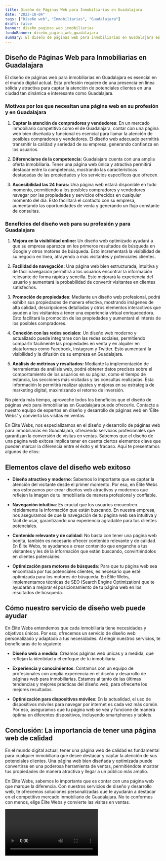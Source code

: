 ```yaml
---
title: Diseño de Páginas Web para Inmobiliarias en Guadalajara
date: "2023-10-04"
tags: ["Diseño web", "Inmobiliarias", "Guadalajara"]
draft: false
banner: diseño_paginas_web_inmobiliarias
fondoBanner: diseño_pagina_web_guadalajara
summary: El diseño de páginas web para inmobiliarias en Guadalajara es esencial en el mundo digital actual. Esta profesión requiere de una presencia en línea sólida y atractiva para captar la atención de potenciales clientes en una ciudad tan dinámica e interesante como Guadalajara.
---
```



## **Diseño de Páginas Web para Inmobiliarias en Guadalajara**

El diseño de páginas web para inmobiliarias en Guadalajara es esencial en el mundo digital actual. Esta profesión requiere de una presencia en línea sólida y atractiva para captar la atención de potenciales clientes en una ciudad tan dinámica e interesante como Guadalajara.

### **Motivos por los que necesitan una página web en su profesión y en Guadalajara**

1. **Captar la atención de compradores y vendedores:** En un mercado inmobiliario competitivo como el de Guadalajara, contar con una página web bien diseñada y funcional es esencial para llamar la atención de posibles compradores y vendedores. El diseño web adecuado permitirá transmitir la calidad y seriedad de su empresa, generando confianza en los usuarios.

2. **Diferenciarse de la competencia:** Guadalajara cuenta con una amplia oferta inmobiliaria. Tener una página web única y atractiva permitirá destacar entre la competencia, mostrando las características destacadas de las propiedades y los servicios específicos que ofrecen.

3. **Accesibilidad las 24 horas:** Una página web estará disponible en todo momento, permitiendo a los posibles compradores y vendedores navegar por las propiedades y servicios ofrecidos en cualquier momento del día. Esto facilitará el contacto con su empresa, aumentando las oportunidades de venta y generando un flujo constante de consultas.

### **Beneficios del diseño web para su profesión y para Guadalajara**

1. **Mejora en la visibilidad online:** Un diseño web optimizado ayudará a que su empresa aparezca en los primeros resultados de búsqueda en Google y otros motores de búsqueda. Esto incrementará la visibilidad de su negocio en línea, atrayendo a más visitantes y potenciales clientes.

2. **Facilidad de navegación:** Una página web bien estructurada, intuitiva y de fácil navegación permitirá a los usuarios encontrar la información relevante de forma rápida y sencilla. Esto mejorará la experiencia del usuario y aumentará la probabilidad de convertir visitantes en clientes satisfechos.

3. **Promoción de propiedades:** Mediante un diseño web profesional, podrá exhibir sus propiedades de manera efectiva, mostrando imágenes de alta calidad, descripciones detalladas y otros elementos interactivos que ayuden a los visitantes a tener una experiencia virtual enriquecedora. Esto facilitará la promoción de las propiedades y aumentará el interés de los posibles compradores.

4. **Conexión con las redes sociales:** Un diseño web moderno y actualizado puede integrarse con las redes sociales, permitiendo compartir fácilmente las propiedades en venta y en alquiler en plataformas como Facebook, Instagram y Twitter. Esto aumentará la visibilidad y la difusión de su empresa en Guadalajara.

5. **Análisis de métricas y resultados:** Mediante la implementación de herramientas de análisis web, podrá obtener datos precisos sobre el comportamiento de los usuarios en su página, como el tiempo de estancia, las secciones más visitadas y las consultas realizadas. Esta información le permitirá realizar ajustes y mejoras en su estrategia de marketing digital, maximizando el retorno de inversión.

No pierda más tiempo, aproveche todos los beneficios que el diseño de páginas web para inmobiliarias en Guadalajara puede ofrecerle. Contacte a nuestro equipo de expertos en diseño y desarrollo de páginas web en 'Élite Webs' y convierta las visitas en ventas.

<GifSeo />

<Cta />

En Élite Webs, nos especializamos en el diseño y desarrollo de páginas web para inmobiliarias en Guadalajara, ofreciendo servicios profesionales que garantizan la conversión de visitas en ventas. Sabemos que el diseño de una página web exitosa implica tener en cuenta ciertos elementos clave que pueden marcar la diferencia entre el éxito y el fracaso. Aquí te presentamos algunos de ellos:

## Elementos clave del diseño web exitoso

- **Diseño atractivo y moderno**: Sabemos lo importante que es captar la atención del visitante desde el primer momento. Por eso, en Élite Webs nos esforzamos por crear diseños web atractivos y modernos que reflejen la imagen de tu inmobiliaria de manera profesional y confiable.

- **Navegación intuitiva**: Es crucial que los usuarios encuentren rápidamente la información que están buscando. En nuestra empresa, nos aseguramos de que la navegación de tu página web sea intuitiva y fácil de usar, garantizando una experiencia agradable para tus clientes potenciales.

- **Contenido relevante y de calidad**: No basta con tener una página web bonita, también es necesario ofrecer contenido relevante y de calidad. En Élite Webs, te ayudamos a crear contenido que enganche a tus visitantes y les dé la información que están buscando, convirtiéndolos en clientes potenciales.

- **Optimización para motores de búsqueda**: Para que tu página web sea encontrada por tus potenciales clientes, es necesario que esté optimizada para los motores de búsqueda. En Élite Webs, implementamos técnicas de SEO (Search Engine Optimization) que te ayudarán a mejorar el posicionamiento de tu página web en los resultados de búsqueda.

## Cómo nuestro servicio de diseño web puede ayudar

En Élite Webs entendemos que cada inmobiliaria tiene necesidades y objetivos únicos. Por eso, ofrecemos un servicio de diseño web personalizado y adaptado a tus necesidades. Al elegir nuestros servicios, te beneficiarás de lo siguiente:

- **Diseño web a medida**: Creamos páginas web únicas y a medida, que reflejan la identidad y el enfoque de tu inmobiliaria.

- **Experiencia y conocimientos**: Contamos con un equipo de profesionales con amplia experiencia en el diseño y desarrollo de páginas web para inmobiliarias. Estamos al tanto de las últimas tendencias y mejores prácticas del diseño web, para ofrecerte los mejores resultados.

- **Optimización para dispositivos móviles**: En la actualidad, el uso de dispositivos móviles para navegar por internet es cada vez más común. Por eso, aseguramos que tu página web se vea y funcione de manera óptima en diferentes dispositivos, incluyendo smartphones y tablets.

## Conclusión: La importancia de tener una página web de calidad

En el mundo digital actual, tener una página web de calidad es fundamental para cualquier inmobiliaria que desee destacar y captar la atención de sus potenciales clientes. Una página web bien diseñada y optimizada puede convertirse en una poderosa herramienta de ventas, permitiéndote mostrar tus propiedades de manera atractiva y llegar a un público más amplio.

En Élite Webs, sabemos lo importante que es contar con una página web que marque la diferencia. Con nuestros servicios de diseño y desarrollo web, te ofrecemos soluciones personalizadas que te ayudarán a destacar en el competitivo mercado inmobiliario de Guadalajara. No te conformes con menos, elige Élite Webs y convierte las visitas en ventas.

<Video />

<CtaBot job="Inmobiliarias" city="Guadalajara" />

<Gmaps query="Guadalajara+españa+maps" />
